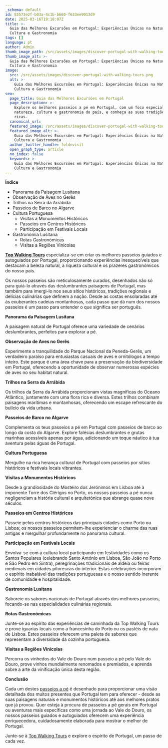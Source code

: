 ```yaml
---
_schema: default
id: 83573e2f-b03a-4c1b-b660-f633ee9013d9
date: 2025-03-16T19:18:07Z
title: >-
  Guia das Melhores Excursões em Portugal: Experiências Únicas na Natureza,
  Cultura e Gastronomia
tags: []
language: pt
author: Admin
thumb_image_path: /src/assets/images/discover-portugal-with-walking-tours.png
thumb_image_alt: >-
  Guia das Melhores Excursões em Portugal: Experiências Únicas na Natureza,
  Cultura e Gastronomia
image:
  src: /src/assets/images/discover-portugal-with-walking-tours.png
  alt: >-
    Guia das Melhores Excursões em Portugal: Experiências Únicas na Natureza,
    Cultura e Gastronomia
seo:
  page_title: Guia das Melhores Excursões em Portugal
  page_description: >-
    Explore os melhores passeios a pé em Portugal, com um foco especial na
    natureza, cultura e gastronomia do país, e conheça as suas tradições mais
    ricas.
  canonical_url:
  featured_image: /src/assets/images/discover-portugal-with-walking-tours.png
  featured_image_alt: >-
    Guia das Melhores Excursões em Portugal: Experiências Únicas na Natureza,
    Cultura e Gastronomia
  author_twitter_handle: foldnvisit
  open_graph_type: article
  no_index: false
  keywords: >-
    Guia das Melhores Excursões em Portugal: Experiências Únicas na Natureza,
    Cultura e Gastronomia
---
```

**Índice**

* Panorama da Paisagem Lusitana
* Observação de Aves no Gerês
* Trilhos na Serra da Arrábida
* Passeios de Barco no Algarve
* Cultura Portuguesa
  * Visitas a Monumentos Históricos
  * Passeios em Centros Históricos
  * Participação em Festivais Locais
* Gastronomia Lusitana
  * Rotas Gastronómicas
  * Visitas a Regiões Vinícolas

[**Top Walking Tours**]() especializa-se em criar os melhores passeios guiados e autoguiados por Portugal, proporcionando experiências inesquecíveis que destacam a beleza natural, a riqueza cultural e os prazeres gastronómicos do nosso país.

Os nossos passeios são meticulosamente curados, desenhados não só para guiá-lo através das deslumbrantes paisagens de Portugal, mas também para imergi-lo nos seus sítios históricos, tradições regionais e delícias culinárias que definem a nação. Desde as costas ensolaradas até às exuberantes cadeias montanhosas, cada passo que dá num dos nossos passeios é um passo para entender o que significa ser português.

**Panorama da Paisagem Lusitana**

A paisagem natural de Portugal oferece uma variedade de cenários deslumbrantes, perfeitos para explorar a pé.

**Observação de Aves no Gerês**

Experimente a tranquilidade do Parque Nacional da Peneda-Gerês, um verdadeiro paraíso para entusiastas casuais de aves e ornitólogos a tempo inteiro. Este parque é uma área chave para a preservação da biodiversidade em Portugal, oferecendo a oportunidade de observar numerosas espécies de aves no seu habitat natural.

**Trilhos na Serra da Arrábida**

Os trilhos da Serra da Arrábida proporcionam vistas magníficas do Oceano Atlântico, juntamente com uma flora rica e diversa. Estes trilhos combinam paisagens marítimas e montanhosas, oferecendo um escape refrescante do bulício da vida urbana.

**Passeios de Barco no Algarve**

Complementa os teus passeios a pé em Portugal com passeios de barco ao longo da costa do Algarve. Explore falésias deslumbrantes e grutas marinhas acessíveis apenas por água, adicionando um toque náutico à tua aventura pelas águas de Portugal.

**Cultura Portuguesa**

Mergulhe na rica herança cultural de Portugal com passeios por sítios históricos e festivais locais vibrantes.

**Visitas a Monumentos Históricos**

Desde a grandiosidade do Mosteiro dos Jerónimos em Lisboa até à imponente Torre dos Clérigos no Porto, os nossos passeios a pé nunca negligenciam a história cultural e arquitetónica que abrange quase nove séculos.

**Passeios em Centros Históricos**

Passeie pelos centros históricos das principais cidades como Porto ou Lisboa; os nossos passeios permitem-lhe experienciar o charme das ruas antigas e mergulhar profundamente no panorama cultural.

**Participação em Festivais Locais**

Envolva-se com a cultura local participando em festividades como os Santos Populares (celebrando Santo António em Lisboa, São João no Porto e São Pedro em Sintra), peregrinações tradicionais de aldeia ou feiras medievais em cidades pitorescas do interior. Estas celebrações incorporam o espírito inabalável das tradições portuguesas e o nosso sentido inerente de comunidade e hospitalidade.

**Gastronomia Lusitana**

Saboreie os sabores nacionais de Portugal através dos melhores passeios, focando-se nas especialidades culinárias regionais.

**Rotas Gastronómicas**

Junte-se ao espírito das experiências de caminhada da Top Walking Tours e prove iguarias locais como a francesinha do Porto ou os pastéis de nata de Lisboa. Estes passeios oferecem uma paleta de sabores que representam a diversidade da cozinha portuguesa.

**Visitas a Regiões Vinícolas**

Percorra os vinhedos do Vale do Douro num passeio a pé pelo Vale do Douro, prove vinhos mundialmente renomados e premiados, e aprenda sobre a arte da vinificação única desta região.

**Conclusão**

Cada um destes [passeios a pé](https://topwalkingtoursportugal.com/pt/passeios-pedestres-portugal/) é desenhado para proporcionar uma visão detalhada dos muitos presentes que Portugal tem para oferecer - desde as suas paisagens naturais e monumentos históricos até aos melhores pratos que já provou. Quer esteja à procura de passeios a pé gerais em Portugal ou aventuras mais específicas como uma jornada ao Vale do Douro, os nossos passeios guiados e autoguiados oferecem uma experiência enriquecedora, cuidadosamente elaborada para mostrar o melhor de Portugal.

Junte-se à [Top Walking Tours](https://topwalkingtoursportugal.com/pt/) e explore o espírito de Portugal, um passo de cada vez.